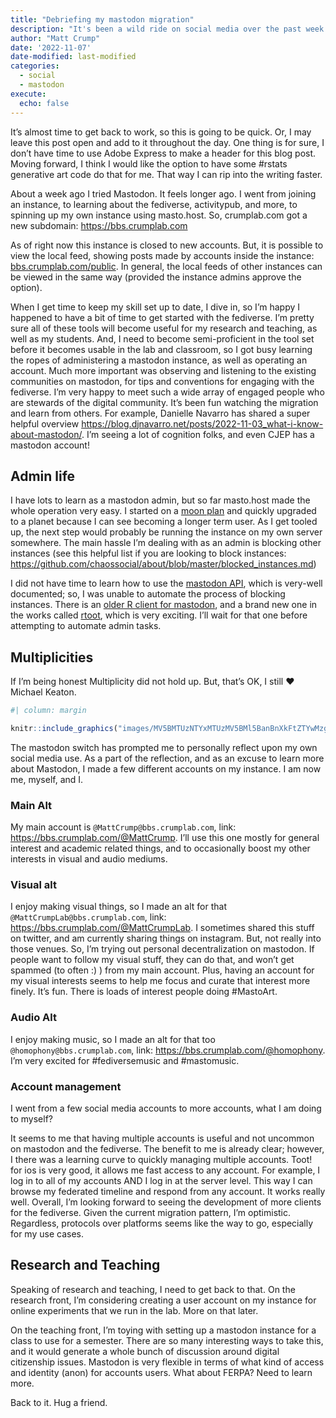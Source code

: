 ```yaml
---
title: "Debriefing my mastodon migration"
description: "It's been a wild ride on social media over the past week. I need some thought collection."
author: "Matt Crump"
date: '2022-11-07'
date-modified: last-modified
categories:
  - social
  - mastodon
execute:
  echo: false
---
```


It's almost time to get back to work, so this is going to be quick. Or, I may leave this post open and add to it throughout the day. One thing is for sure, I don't have time to use Adobe Express to make a header for this blog post. Moving forward, I think I would like the option to have some #rstats generative art code do that for me. That way I can rip into the writing faster.

About a week ago I tried Mastodon. It feels longer ago. I went from joining an instance, to learning about the fediverse, activitypub, and more, to spinning up my own instance using masto.host. So, crumplab.com got a new subdomain: <https://bbs.crumplab.com>

As of right now this instance is closed to new accounts. But, it is possible to view the local feed, showing posts made by accounts inside the instance: [bbs.crumplab.com/public](https://bbs.crumplab.com/public). In general, the local feeds of other instances can be viewed in the same way (provided the instance admins approve the option).

When I get time to keep my skill set up to date, I dive in, so I'm happy I happened to have a bit of time to get started with the fediverse. I'm pretty sure all of these tools will become useful for my research and teaching, as well as my students. And, I need to become semi-proficient in the tool set before it becomes usable in the lab and classroom, so I got busy learning the ropes of administering a mastodon instance, as well as operating an account. Much more important was observing and listening to the existing communities on mastodon, for tips and conventions for engaging with the fediverse. I'm very happy to meet such a wide array of engaged people who are stewards of the digital community. It's been fun watching the migration and learn from others. For example, Danielle Navarro has shared a super helpful overview <https://blog.djnavarro.net/posts/2022-11-03_what-i-know-about-mastodon/>. I'm seeing a lot of cognition folks, and even CJEP has a mastodon account!

## Admin life

I have lots to learn as a mastodon admin, but so far masto.host made the whole operation very easy. I started on a [moon plan](https://masto.host/pricing/) and quickly upgraded to a planet because I can see becoming a longer term user. As I get tooled up, the next step would probably be running the instance on my own server somewhere. The main hassle I'm dealing with as an admin is blocking other instances (see this helpful list if you are looking to block instances: <https://github.com/chaossocial/about/blob/master/blocked_instances.md>)

I did not have time to learn how to use the [mastodon API](https://docs.joinmastodon.org/), which is very-well documented; so, I was unable to automate the process of blocking instances. There is an [older R client for mastodon](https://github.com/ThomasChln/mastodon), and a brand new one in the works called [rtoot](https://github.com/schochastics/rtoot), which is very exciting. I'll wait for that one before attempting to automate admin tasks.

## Multiplicities

If I'm being honest Multiplicity did not hold up. But, that's OK, I still ❤️ Michael Keaton.

```r
#| column: margin

knitr::include_graphics("images/MV5BMTUzNTYxMTUzMV5BMl5BanBnXkFtZTYwMzgxMTg4._V1_.jpg")
```

The mastodon switch has prompted me to personally reflect upon my own social media use. As a part of the reflection, and as an excuse to learn more about Mastodon, I made a few different accounts on my instance. I am now me, myself, and I.

### Main Alt

My main account is `@MattCrump@bbs.crumplab.com`, link: [https://bbs.crumplab.com/\@MattCrump](https://bbs.crumplab.com/@MattCrump){.uri}. I'll use this one mostly for general interest and academic related things, and to occasionally boost my other interests in visual and audio mediums.

### Visual alt

I enjoy making visual things, so I made an alt for that `@MattCrumpLab@bbs.crumplab.com`, link: [https://bbs.crumplab.com/\@MattCrumpLab](https://bbs.crumplab.com/@MattCrumpLab){.uri}. I sometimes shared this stuff on twitter, and am currently sharing things on instagram. But, not really into those venues. So, I'm trying out personal decentralization on mastodon. If people want to follow my visual stuff, they can do that, and won't get spammed (to often :) ) from my main account. Plus, having an account for my visual interests seems to help me focus and curate that interest more finely. It's fun. There is loads of interest people doing #MastoArt.

### Audio Alt

I enjoy making music, so I made an alt for that too `@homophony@bbs.crumplab.com`, link: [https://bbs.crumplab.com/\@homophony](https://bbs.crumplab.com/@homophony){.uri}. I'm very excited for #fediversemusic and #mastomusic.

### Account management

I went from a few social media accounts to more accounts, what I am doing to myself?

It seems to me that having multiple accounts is useful and not uncommon on mastodon and the fediverse. The benefit to me is already clear; however, I there was a learning curve to quickly managing multiple accounts. Toot! for ios is very good, it allows me fast access to any account. For example, I log in to all of my accounts AND I log in at the server level. This way I can browse my federated timeline and respond from any account. It works really well. Overall, I'm looking forward to seeing the development of more clients for the fediverse. Given the current migration pattern, I'm optimistic. Regardless, protocols over platforms seems like the way to go, especially for my use cases.

## Research and Teaching

Speaking of research and teaching, I need to get back to that. On the research front, I'm considering creating a user account on my instance for online experiments that we run in the lab. More on that later.

On the teaching front, I'm toying with setting up a mastodon instance for a class to use for a semester. There are so many interesting ways to take this, and it would generate a whole bunch of discussion around digital citizenship issues. Mastodon is very flexible in terms of what kind of access and identity (anon) for accounts users. What about FERPA? Need to learn more.

Back to it. Hug a friend.
